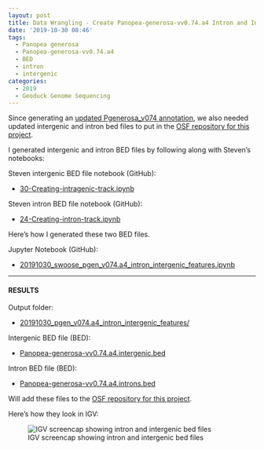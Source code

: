 ```yaml
---
layout: post
title: Data Wrangling - Create Panopea-generosa-vv0.74.a4 Intron and Intergenic BED Files
date: '2019-10-30 08:46'
tags:
  - Panopea generosa
  - Panopea-generosa-vv0.74.a4
  - BED
  - intron
  - intergenic
categories:
  - 2019
  - Geoduck Genome Sequencing
---
```

Since generating an [updated Pgenerosa_v074 annotation](https://robertslab.github.io/sams-notebook/2019/09/28/Genome-Annotation-Pgenerosa_v074-a4-Using-GenSAS.html), we also needed updated intergenic and intron bed files to put in the [OSF repository for this project](https://osf.io/yem8n/).

I generated intergenic and intron BED files by following along with Steven's notebooks:

Steven intergenic BED file notebook (GitHub):

- [30-Creating-intragenic-track.ipynb](https://github.com/sr320/nb-2019/blob/master/P_generosa/30-Creating-intragenic-track.ipynb)

Steven intron BED file notebook (GitHub):

- [24-Creating-intron-track.ipynb](https://github.com/sr320/nb-2019/blob/master/P_generosa/24-Creating-intron-track.ipynb)


Here's how I generated these two BED files.

Jupyter Notebook (GitHub):

- [20191030_swoose_pgen_v074.a4_intron_intergenic_features.ipynb](https://github.com/RobertsLab/code/blob/master/notebooks/sam/20191030_swoose_pgen_v074.a4_intron_intergenic_features.ipynb)

---

#### RESULTS

Output folder:

- [20191030_pgen_v074.a4_intron_intergenic_features/](https://gannet.fish.washington.edu/Atumefaciens/20191030_pgen_v074.a4_intron_intergenic_features/)

Intergenic BED file (BED):

- [Panopea-generosa-vv0.74.a4.intergenic.bed](https://gannet.fish.washington.edu/Atumefaciens/20191030_pgen_v074.a4_intron_intergenic_features/Panopea-generosa-vv0.74.a4.intergenic.bed)

Intron BED file (BED):

- [Panopea-generosa-vv0.74.a4.introns.bed](https://gannet.fish.washington.edu/Atumefaciens/20191030_pgen_v074.a4_intron_intergenic_features/Panopea-generosa-vv0.74.a4.introns.bed)


Will add these files to the [OSF repository for this project](https://osf.io/yem8n/).

Here's how they look in IGV:

![IGV screencap showing intron and intergenic bed files](https://github.com/RobertsLab/sams-notebook/blob/master/images/screencaps/20191030_pgen_Panopea-generosa-vv0.74.a4_intron-intergenic_igv.png?raw=true)

